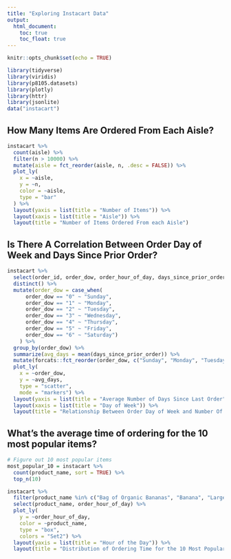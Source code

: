 ```yaml
---
title: "Exploring Instacart Data"
output: 
  html_document:
    toc: true
    toc_float: true
---
```


```r
knitr::opts_chunk$set(echo = TRUE)

library(tidyverse)
library(viridis)
library(p8105.datasets)
library(plotly)
library(httr)
library(jsonlite)
data("instacart")
```

##  How Many Items Are Ordered From Each Aisle?
```r
instacart %>% 
  count(aisle) %>% 
  filter(n > 10000) %>% 
  mutate(aisle = fct_reorder(aisle, n, .desc = FALSE)) %>% 
  plot_ly(
    x = ~aisle,
    y = ~n,
    color = ~aisle,
    type = "bar"
  ) %>% 
  layout(yaxis = list(title = "Number of Items")) %>% 
  layout(xaxis = list(title = "Aisle")) %>% 
  layout(title = "Number of Items Ordered From each Aisle")
```

## Is There A Correlation Between Order Day of Week and Days Since Prior Order?
```r
instacart %>% 
  select(order_id, order_dow, order_hour_of_day, days_since_prior_order) %>% 
  distinct() %>% 
  mutate(order_dow = case_when(
      order_dow == "0" ~ "Sunday",
      order_dow == "1" ~ "Monday",
      order_dow == "2" ~ "Tuesday",
      order_dow == "3" ~ "Wednesday",
      order_dow == "4" ~ "Thursday",
      order_dow == "5" ~ "Friday",
      order_dow == "6" ~ "Saturday")
    ) %>% 
  group_by(order_dow) %>% 
  summarize(avg_days = mean(days_since_prior_order)) %>% 
  mutate(forcats::fct_reorder(order_dow, c("Sunday", "Monday", "Tuesday", "Wednesday", "Thursday", "Friday", "Saturday"))) %>% 
  plot_ly(
    x = ~order_dow,
    y = ~avg_days,
    type = "scatter", 
    mode = "markers") %>% 
  layout(yaxis = list(title = "Average Number of Days Since Last Order")) %>% 
  layout(xaxis = list(title = "Day of Week")) %>% 
  layout(title = "Relationship Between Order Day of Week and Number Of Days Since Last Order")
```

## What's the average time of ordering for the 10 most popular items?

```r
# Figure out 10 most popular items
most_popular_10 = instacart %>% 
  count(product_name, sort = TRUE) %>% 
  top_n(10)

instacart %>% 
  filter(product_name %in% c("Bag of Organic Bananas", "Banana", "Large Lemon", "Limes", "Organic Avocado", "Organic Baby Spinach", "Organic Hass Avocado", "Organic Raspberries", "Organic Strawberries", "Strawberries")) %>% 
  select(product_name, order_hour_of_day) %>% 
  plot_ly(
    y = ~order_hour_of_day, 
    color = ~product_name, 
    type = "box",
    colors = "Set2") %>% 
  layout(yaxis = list(title = "Hour of the Day")) %>% 
  layout(title = "Distribution of Ordering Time for the 10 Most Popular Items")
```

